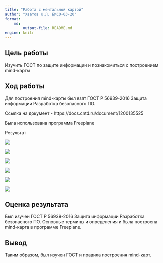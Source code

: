 ---
title: "Работа с ментальной картой"
author: "Хватов К.Л. БИСО-03-20"
format: 
    md:
        output-file: README.md
engine: knitr
---

## Цель работы

Изучить ГОСТ по защите информации и познакомиться с построением mind-карты

## Ход работы

Для построения mind-карты был взят ГОСТ Р 56939-2016 Защита информации Разработка безопасного ПО.

Ссылка на документ - https://docs.cntd.ru/document/1200135525

Была использована программа Freeplane

Результат

![](./1.png)

![](./2.png)

![](./3.png)

![](./4.png)

![](./5.png)

![](./6.png)

## Оценка результата

Был изучен ГОСТ Р 56939-2016 Защита информации Разработка безопасного ПО. Основные термины и определения и была построена mind-карта в программе Freeplane.

## Вывод

Таким образом, был изучен ГОСТ и правила построения mind-карт.
